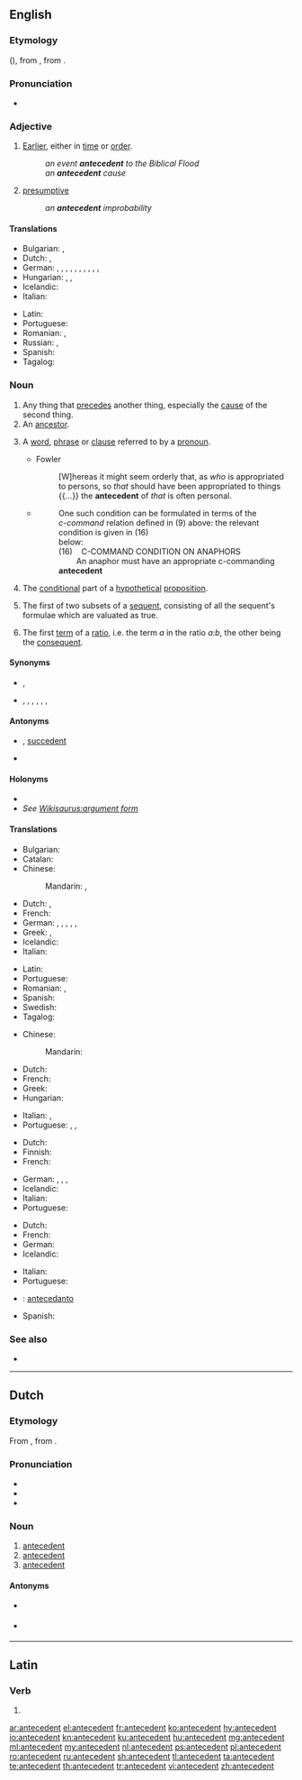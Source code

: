 {{also|antécédent}}
==English==
{{wikipedia}}

===Etymology===
{{bor|en|fro|antecedent}} ({{cog|fr|antécédent}}), from {{der|en|la|antecēdēns|t=go before}}, from {{m|la|antecēdere|t=to yield before}}.

===Pronunciation===
* {{audio|En-ca-antecedent.oga|Audio (Canada)|lang=en}}

===Adjective===
{{en-adj|-}}

# [[earlier|Earlier]], either in [[time]] or [[order]].
#: ''an event '''antecedent''' to the Biblical Flood''
#: ''an '''antecedent''' cause''
# [[presumptive]]
#: ''an '''antecedent''' improbability''

====Translations====
{{trans-top|earlier in time or order}}
* Bulgarian: {{t+|bg|предшестващ}}, {{t+|bg|предишен}}
* Dutch: {{t+|nl|voorafgaand}}, {{t+|nl|vroeger}}
* German: {{t+|de|früher}}, {{t+|de|vorausgehend}}, {{t+|de|vorgängig}}, {{t+|de|voriger|m}}, {{t+|de|vorige|f}}, {{t+|de|voriges|n}}, {{t+|de|vorangehend}}, {{t+|de|vorgängig}}, {{t+|de|vorrangig}}, {{t|de|vorhergehend}}, {{t+|de|vor-}}
* Hungarian: {{t+|hu|megelőző}}, {{t+|hu|korábbi}}, {{t+|hu|előbbi}}
* Icelandic: {{t|is|undanfari|m}}
* Italian: {{t+|it|antecedente}}
{{trans-mid}}
* Latin: {{t|la|antecēdēns}}
* Portuguese: {{t+|pt|antecedente}}
* Romanian: {{t+|ro|antecedent}}, {{t+|ro|precedent}}
* Russian: {{t+|ru|предше́ствующий|m}}, {{t+|ru|предыду́щий|m}}
* Spanish: {{t+|es|antecedente}}
* Tagalog: {{t|tl|nauna}}
{{trans-bottom}}

===Noun===
{{examples-right|sense=linguistics: expression referred to by pronoun|examples=
* In “The policeman asked the boy what he was doing.”, the phrase “the boy” is the antecedent of the pronoun “he”.
* In the sentence “I saw my girlfriend yesterday wearing her old jacket which is odd because she almost never wears it.”, the phrase “my girlfriend” is the antecedent of “her” and “old jacket” is the antecedent of “it”.}}
{{en-noun}}

# Any thing that [[precede]]s another thing, especially the [[cause]] of the second thing.
# An [[ancestor]].
# {{lb|en|grammar}} A [[word]], [[phrase]] or [[clause]] referred to by a [[pronoun]].
#* Fowler
#*: [W]hereas it might seem orderly that, as ''who'' is appropriated to persons, so ''that'' should have been appropriated to things {{...}} the '''antecedent''' of ''that'' is often personal.
#* {{quote-book|year=1988|author=Andrew Radford|title=Transformational grammar: a first course|location=Cambridge, UK|publisher=Cambridge University Press|page=117}}
#*: One such condition can be formulated in terms of the<br> ''c-command'' relation defined in (9) above: the relevant condition is given in (16)<br>below:<br>(16)&nbsp;&nbsp;&nbsp;&nbsp;C-COMMAND CONDITION ON ANAPHORS<br>&nbsp;&nbsp;&nbsp;&nbsp;&nbsp;&nbsp;&nbsp;&nbsp;An anaphor must have an appropriate c-commanding '''antecedent'''
# {{lb|en|logic}} The [[conditional]] part of a [[hypothetical]] [[proposition]].
# {{lb|en|logic}} The first of two subsets of a [[sequent]], consisting of all the sequent's formulae which are valuated as true.
#: {{rfex}}
# {{lb|en|math}} The first [[term]] of a [[ratio]], i.e. the term ''a'' in the ratio ''a:b'', the other being the [[consequent]].

====Synonyms====
* {{sense|something which precedes}} {{l|en|precedent}}, {{l|en|precursor}}
* {{sense|an ancestor}} {{l|en|ascendant}}, {{l|en|ascendent}}, {{l|en|forebear}}, {{l|en|forefather}}, {{l|en|forerunner}}, {{l|en|predecessor}}, {{l|en|progenitor}}

====Antonyms====
* {{sense|in logic}} {{l|en|consequent}}, {{qualifier|for sequents}} [[succedent]]
* {{sense|in linguistics}} {{l|en|anaphor}}

====Holonyms====
* {{l|en|conditional}}
* ''See [[Wikisaurus:argument form]]''

====Translations====
{{trans-top|any thing that precedes another thing}}
* Bulgarian: {{t+|bg|предшественик}}
* Catalan: {{t|ca|antecedent|m}}
* Chinese:
*: Mandarin: {{t+|cmn|前情}}, {{t+|cmn|前情|tr=qián qíng}}
* Dutch: {{t+|nl|antecedent|n}}, {{t+|nl|voorafgaande|n}}
* French: {{t+|fr|antécédent|m}}
* German: {{t+|de|Vorgeschichte|f}}, {{t+|de|Ursache|f}}, {{t|de|Vorleben|n}}, {{t|de|Vorangehende|n}}, {{t|de|Vorhergehende|n}}, {{t+|de|Antezedenz|f}}
* Greek: {{t+|el|προηγούμενος|m}}, {{t+|el|πρότερος|m}}
* Icelandic: {{t|is|undanfari|m}}
* Italian: {{t+|it|antecedente|m}}
{{trans-mid}}
* Latin: {{t|la|antecēdēns|n}}
* Portuguese: {{t+|pt|antecedente|m}}
* Romanian: {{t+|ro|antecedent|n}}, {{t+|ro|precedent|n}}
* Spanish: {{t+|es|antecedente|m}}
* Swedish: {{t+|sv|föregångare|c}}
* Tagalog: {{t|tl|nauna}}
{{trans-bottom}}

{{trans-top|ancestor}}
* Chinese:
*: Mandarin: {{t+|cmn|前辈|tr=qián bèi}}
* Dutch: {{t+|nl|voorouder|c}}
* French: {{t+|fr|ascendant|m}}
* Greek: {{t+|el|πρόγονος|m|sc=Grek}}
* Hungarian: {{t+|hu|ős}}
{{trans-mid}}
* Italian: {{t+|it|antenato|m}}, {{t+|it|progenitore|m}}
* Portuguese: {{t+|pt|antecedente|m-f}}, {{t+|pt|ancestral|m-f}}, {{t+|pt|antepassado|m}}
{{trans-bottom}}

{{trans-top|word, phrase or clause referred to by a pronoun}}
* Dutch: {{t+|nl|antecedent|n}}
* Finnish: {{t+|fi|korrelaatti}}
* French: {{t+|fr|antécédent|m}}
{{trans-mid}}
* German: {{t|de|Bezugswort|n}}, {{t+|de|Beziehungswort|n}}, {{t|de|Bezugselement|n}}, {{t+|de|Antezedens|n}}
* Icelandic: {{t|is|undanfari|m}}
* Italian: {{t+|it|antecedente|m}}
* Portuguese: {{t+|pt|antecedente|m}}
{{trans-bottom}}

{{trans-top|conditional part of a hypothetical proposition}}
* Dutch: {{t+|nl|antecedent|n}}
* French: {{t+|fr|antécédent|m}}
* German: {{t+|de|Antezedens|n}}
* Icelandic: {{t+|is|forliður|f}}
{{trans-mid}}
* Italian: {{t+|it|antecedente|m}}
* Portuguese: {{t+|pt|antecedente|m}}
{{trans-bottom}}

{{checktrans-top}}
* {{ttbc|io}} : [[antecedanto]]
{{trans-mid}}
* Spanish: {{t-check|es|antecedente}}
{{trans-bottom}}

===See also===
* {{l|en|juxtaposition}}

----

==Dutch==

===Etymology===
From {{der|nl|la|antecēdēns|t=go before}}, from {{m|la|antecēdere|t=to yield before}}.

===Pronunciation===
* {{IPA|/ɑn.tə.səˈdɛnt/|lang=nl}}
* {{audio|Nl-antecedent.ogg|audio|lang=nl}}
* {{hyphenation|an|te|ce|dent|lang=nl}}

===Noun===
{{nl-noun|n|-en|antecedentje}}

# [[#English|antecedent]] {{gloss|linguistics}}
# [[#English|antecedent]] {{gloss|logic}}
# [[#English|antecedent]] {{gloss|thing that precedes}}

====Antonyms====
* {{sense|logic}} {{qualifier|consequent}}
* {{sense|linguistics}} {{qualifier|anafoor}}

----

==Latin==

===Verb===
{{la-verb-form|antecēdent}}

# {{inflection of|antecēdō||3|p|futr|actv|indc|lang=la}}

[[ar:antecedent]]
[[el:antecedent]]
[[fr:antecedent]]
[[ko:antecedent]]
[[hy:antecedent]]
[[io:antecedent]]
[[kn:antecedent]]
[[ku:antecedent]]
[[hu:antecedent]]
[[mg:antecedent]]
[[ml:antecedent]]
[[my:antecedent]]
[[nl:antecedent]]
[[ps:antecedent]]
[[pl:antecedent]]
[[ro:antecedent]]
[[ru:antecedent]]
[[sh:antecedent]]
[[tl:antecedent]]
[[ta:antecedent]]
[[te:antecedent]]
[[th:antecedent]]
[[tr:antecedent]]
[[vi:antecedent]]
[[zh:antecedent]]